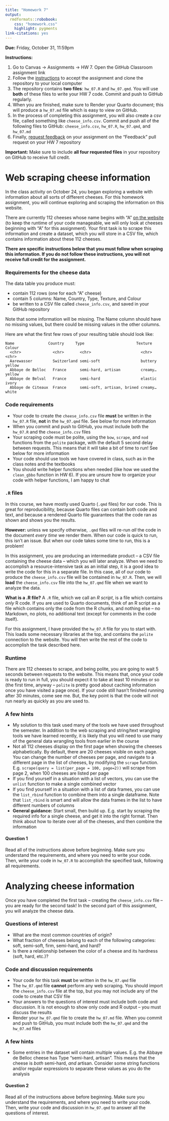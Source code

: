 ```yaml
---
title: "Homework 7"
output: 
  rmdformats::robobook:
    css: "homework.css"
    highlight: pygments
link-citations: yes
---
```


**Due:** Friday, October 31, 11:59pm 

**Instructions:** 

1. Go to Canvas -> Assignments -> HW 7. Open the GitHub Classroom assignment link
2. Follow the [instructions](https://sta279-f25.github.io/resources/github_instructions/) to accept the assignment and clone the repository to your local computer
3. The repository contains **two files**: `hw_07.R` and `hw_07.qmd`. You will use **both** of these files to write your HW 7 code. Commit and push to GitHub regularly.
4. When you are finished, make sure to Render your Quarto document; this will produce a `hw_07.md` file which is easy to view on GitHub. 
5. In the process of completing this assignment, you will also create a csv file, called something like `cheese_info.csv`. Commit and push all of the following files to GitHub: `cheese_info.csv`, `hw_07.R`, `hw_07.qmd`, and `hw_07.md`
5. Finally, [request feedback](https://sta279-f25.github.io/resources/github_instructions/#step-10-request-feedback) on your assignment on the "Feedback" pull request on your HW 7 repository

**Important:** Make sure to include **all four requested files** in your repository on GitHub to receive full credit.

# Web scraping cheese information

In the class activity on October 24, you began exploring a website with information about all sorts of different cheeses. For this homework assignment, you will continue exploring and scraping the information on this website.

There are currently 112 cheeses whose name begins with "A" [on the website](https://www.cheese.com/alphabetical/a/) (to keep the runtime of your code manageable, we will only look at cheeses beginning with "A" for this assignment). Your first task is to scrape this information and create a dataset, which you will store in a CSV file, which contains information about these 112 cheeses.

**There are specific instructions below that you must follow when scraping this information. If you do not follow these instructions, you will not receive full credit for the assignment.**

### Requirements for the cheese data

The data table you produce must:

* contain 112 rows (one for each "A" cheese)
* contain 5 columns: Name, Country, Type, Texture, and Colour
* be written to a CSV file called `cheese_info.csv`, and saved in your GitHub repository

Note that some information will be missing. The Name column should have no missing values, but there could be missing values in the other columns.

Here are what the first few rows of your resulting table should look like:

```
Name               Country     Type                       Texture Colour
  <chr>              <chr>       <chr>                      <chr>   <chr> 
  Aarewasser         Switzerland semi-soft                  buttery yellow
  Abbaye de Belloc   France      semi-hard, artisan         creamy… yellow
  Abbaye de Belval   France      semi-hard                  elastic ivory 
  Abbaye de Citeaux  France      semi-soft, artisan, brined creamy… white 
```


### Code requirements

* Your code to create the `cheese_info.csv` file **must** be written in the `hw_07.R` file, **not** in the `hw_07.qmd` file. See below for more information
* When you commit and push to GitHub, you must include both the `hw_07.R` and the `cheese_info.csv` files
* Your scraping code must be polite, using the `bow`, `scrape`, and `nod` functions from the `polite` package, with the default 5 second delay between requests. This means that it will take a bit of time to run! See below for more information
* Your code should use tools we have covered in class, such as in the class notes and the textbooks
* You should write helper functions when needed (like how we used the `clean_gbbo` function in HW 6). If you are unsure how to organize your code with helper functions, I am happy to chat

### `.R` files

In this course, we have mostly used Quarto (`.qmd` files) for our code. This is great for reproducibility, because Quarto files can contain both code and text, and because a rendered Quarto file guarantees that the code ran as shown and shows you the results.

**However:** unless we specify otherwise, `.qmd` files will re-run *all* the code in the document *every time* we render them. When our code is quick to run, this isn't an issue. But when our code takes some time to run, this is a problem!

In this assignment, you are producing an intermediate product -- a CSV file containing the cheese data -- which you will later analyze. When we need to accomplish a resource-intensive task as an initial step, it is a good idea to write the code for this in a separate file. In this case, all of our code to produce the `cheese_info.csv` file will be contained in `hw_07.R`. Then, we will **load** the `cheese_info.csv` file into the `hw_07.qmd` file when we want to analyze the data.

**What is a .R file?** A `.R` file, which we call an *R script*, is a file which contains *only* R code. If you are used to Quarto documents, think of an R script as a file which contains only the code from the R chunks, and nothing else -- no Markdown, no plots, no additional text (except for comments in the code itself).

For this assignment, I have provided the `hw_07.R` file for you to start with. This loads some necessary libraries at the top, and contains the `polite` connection to the website. You will then write the rest of the code to accomplish the task described here.

### Runtime

There are 112 cheeses to scrape, and being polite, you are going to wait 5 seconds between requests to the website. This means that, once your code is ready to run in full, you should expect it to take at least 10 minutes or so (the first time, anyway -- `polite` is pretty good about caching information once you have visited a page once). If your code still hasn't finished running after 30 minutes, come see me. But, the key point is that the code will not run nearly as quickly as you are used to.

### A few hints

* My solution to this task used many of the tools we have used throughout the semester. In addition to the web scraping and string/text wrangling tools we have learned recently, it is likely that you will need to use many of the general data wrangling tools from earlier in the course
* Not all 112 cheeses display on the first page when showing the cheeses alphabetically. By default, there are 20 cheeses visible on each page. You can change the number of cheeses per page, and navigate to a different page in the list of cheeses, by modifying the `scrape` function. E.g. `scrape(query = list(per_page = 100, page=2))` will scrape from page 2, when 100 cheeses are listed per page
* If you find yourself in a situation with a list of vectors, you can use the `unlist` function to make a single combined vector
* If you find yourself in a situation with a list of data frames, you can use the `list_rbind` function to combine them into a single dataframe. Note that `list_rbind` is smart and will allow the data frames in the list to have different numbers of columns
* **General guidance:** Start small, then build up. E.g. start by scraping the required info for a single cheese, and get it into the right format. Then think about how to iterate over all of the cheeses, and then combine the information

:::{.question}
#### Question 1

Read all of the instructions above before beginning. Make sure you understand the requirements, and where you need to write your code. Then, write your code in `hw_07.R` to accomplish the specified task, following all requirements.

:::


# Analyzing cheese information

Once you have completed the first task -- creating the `cheese_info.csv` file -- you are ready for the second task! In the second part of this assignment, you will analyze the cheese data.

### Questions of interest

* What are the most common countries of origin?
* What fraction of cheeses belong to each of the following categories: soft, semi-soft, firm, semi-hard, and hard?
* Is there a relationship between the color of a cheese and its hardness (soft, hard, etc.)?

### Code and discussion requirements

* Your code for this task **must** be written in the `hw_07.qmd` file
* The `hw_07.qmd` file **cannot** perform any web scraping. You should import the `cheese_info.csv` file at the top, but you may not include any of the code to create that CSV file
* Your answers to the questions of interest must include both code and discussion. It is not enough to show only code and R output -- you must discuss the results
* Render your `hw_07.qmd` file to create the `hw_07.md` file. When you commit and push to GitHub, you must include both the `hw_07.qmd` and the `hw_07.md` files

### A few hints

* Some entries in the dataset will contain multiple values. E.g. the Abbaye de Belloc cheese has Type "semi-hard, artisan". This means that the cheese is *both* semi-hard, *and* artisan. Consider some string functions and/or regular expressions to separate these values as you do the analysis


:::{.question}
#### Question 2

Read all of the instructions above before beginning. Make sure you understand the requirements, and where you need to write your code. Then, write your code and discussion in `hw_07.qmd` to answer all the questions of interest.

:::
